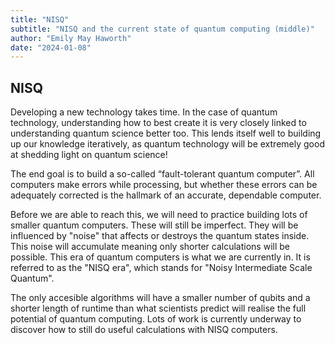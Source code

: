 ```yaml
---
title: "NISQ"
subtitle: "NISQ and the current state of quantum computing (middle)"
author: "Emily May Haworth"
date: "2024-01-08"
---
```


## NISQ

Developing a new technology takes time. In the case of quantum technology, understanding how to best create it is very closely linked to understanding quantum science better too. This lends itself well to building up our knowledge iteratively, as quantum technology will be extremely good at shedding light on quantum science!

The end goal is to build a so-called “fault-tolerant quantum computer”. All computers make errors while processing, but whether these errors can be adequately corrected is the hallmark of an accurate, dependable computer.

Before we are able to reach this, we will need to practice building lots of smaller quantum computers. These will still be imperfect. They will be influenced by "noise" that affects or destroys the quantum states inside. This noise will accumulate meaning only shorter calculations will be possible.
This era of quantum computers is what we are currently in. It is referred to as the "NISQ era", which stands for "Noisy Intermediate Scale Quantum".

The only accesible algorithms will have a smaller number of qubits and a shorter length of runtime than what scientists predict will realise the full potential of quantum computing.
Lots of work is currently underway to discover how to still do useful calculations with NISQ computers.
